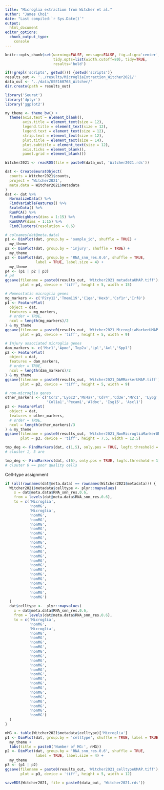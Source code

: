 ---
title: "Microglia extraction from Witcher et al."
author: "James Choi"
date: "Last compiled:`r Sys.Date()`"
output: 
  html_document
editor_options:
  chunk_output_type: 
    console
---

```{r setup, include=FALSE}
knitr::opts_chunk$set(warning=FALSE, message=FALSE, fig.align='center', 
                      tidy.opts=list(width.cutoff=80), tidy=TRUE,
                      results='hold')
```

```{r}
if(!grepl('scripts', getwd())) {setwd('scripts')}
results_out <- '../results/MicrogliaExtraction_Witcher2021/'
data_out <- '../data/GSE160763_Witcher/'
dir.create(path = results_out)
```

```{r}
library('Seurat')
library('dplyr')
library('ggplot2')
```

```{r}
my_theme <- theme_bw() +
  theme(axis.text = element_blank(),
        axis.title = element_text(size = 12),
        legend.title = element_text(size = 12),
        legend.text = element_text(size = 12),
        strip.text = element_text(size = 12),
        plot.title = element_text(size = 14),
        plot.subtitle = element_text(size = 12),
        axis.ticks = element_blank(), 
        panel.grid = element_blank())
```

```{r}
Witcher2021 <- readRDS(file = paste0(data_out, 'Witcher2021.rds'))
```

```{r}
dat <- CreateSeuratObject(
  counts = Witcher2021$counts,
  project = 'Witcher2021',
  meta.data = Witcher2021$metadata
)
dat <- dat %>% 
  NormalizeData() %>% 
  FindVariableFeatures() %>% 
  ScaleData() %>% 
  RunPCA() %>% 
  FindNeighbors(dims = 1:15) %>% 
  RunUMAP(dims = 1:15) %>% 
  FindClusters(resolution = 0.6)
```

```{r metadata_umap}
# colnames(dat@meta.data)
p1 <- DimPlot(dat, group.by = 'sample_id', shuffle = TRUE) + 
  my_theme
p2 <- DimPlot(dat, group.by = 'injury', shuffle = TRUE) + 
  my_theme
p3 <- DimPlot(dat, group.by = 'RNA_snn_res.0.6', shuffle = TRUE,
              label = TRUE, label.size = 4) + 
  my_theme
p4 <- (p1 | p2 | p3)
# p4
ggsave(filename = paste0(results_out, 'Witcher2021_metadataUMAP.tiff'),
       plot = p4, device = 'tiff', height = 5, width = 15)
```

```{r mg_markers}
# Homeostatic microglia genes
mg_markers <- c('P2ry12','Tmem119','C1qa','Hexb','Csf1r','Irf8')
p1 <- FeaturePlot(
  object = dat, 
  features = mg_markers,
  # order = TRUE, 
  ncol = length(mg_markers)/2
) & my_theme
ggsave(filename = paste0(results_out, 'Witcher2021_MicrogliaMarkerUMAP.tiff'),
       plot = p1, device = 'tiff', height = 5, width = 9)

# Injury associated microglia genes
dam_markers <- c('Msr1','Apoe','Top2a','Lpl','Axl','Spp1')
p2 <- FeaturePlot(
  object = dat, 
  features = dam_markers,
  # order = TRUE,
  ncol = length(dam_markers)/2
) & my_theme
ggsave(filename = paste0(results_out, 'Witcher2021_DAMMarkerUMAP.tiff'),
       plot = p2, device = 'tiff', height = 5, width = 9)

# non-microglia genes
other_markers <- c('Ccr2','Ly6c2','Ms4a7','Cd74','Cd3e','Mrc1', 'Ly6g',
                   'Col1a1','Pecam1','Aldoc', 'Isg15', 'Ascl1')
p3 <- FeaturePlot(
  object = dat, 
  features = other_markers,
  # order = TRUE,
  ncol = length(other_markers)/3
) & my_theme
ggsave(filename = paste0(results_out, 'Witcher2021_NonMicrogliaMarkerUMAP.tiff'),
       plot = p3, device = 'tiff', height = 7.5, width = 12.5)
```


```{r}
tmp_deg <- FindMarkers(dat, c(1,5), only.pos = TRUE, logfc.threshold = 2)
# cluster 1, 5 are 

tmp_deg <- FindMarkers(dat, c(6), only.pos = TRUE, logfc.threshold = 1)
# clsuter 6 == poor quality cells
```

Cell-type assignment

```{r}
if (all(rownames(dat@meta.data) == rownames(Witcher2021$metadata))) {
  Witcher2021$metadata$celltype <- plyr::mapvalues(
    x = dat@meta.data$RNA_snn_res.0.6,
    from = levels(dat@meta.data$RNA_snn_res.0.6),
    to = c('Microglia',
           'nonMG',
           'Microglia',
           'nonMG',
           'nonMG',
           'nonMG',
           'nonMG',
           'nonMG',
           'nonMG',
           'nonMG',
           'nonMG',
           'nonMG',
           'nonMG',
           'nonMG',
           'nonMG',
           'nonMG',
           'nonMG',
           'nonMG',
           'nonMG',
           'nonMG',
           'nonMG',
           'nonMG')
  )
  dat$celltype <-  plyr::mapvalues(
    x = dat@meta.data$RNA_snn_res.0.6,
    from = levels(dat@meta.data$RNA_snn_res.0.6),
    to = c('Microglia',
           'nonMG',
           'Microglia',
           'nonMG',
           'nonMG',
           'nonMG',
           'nonMG',
           'nonMG',
           'nonMG',
           'nonMG',
           'nonMG',
           'nonMG',
           'nonMG',
           'nonMG',
           'nonMG',
           'nonMG',
           'nonMG',
           'nonMG',
           'nonMG',
           'nonMG',
           'nonMG',
           'nonMG')
  )
}
```

```{r}
nMG <- table(Witcher2021$metadata$celltype)['Microglia']
p1 <- DimPlot(dat, group.by = 'celltype', shuffle = TRUE, label = TRUE) + 
  my_theme +
  labs(title = paste0('Number of MG:', nMG))
p2 <- DimPlot(dat, group.by = 'RNA_snn_res.0.6', shuffle = TRUE,
              label = TRUE, label.size = 4) + 
  my_theme
p3 <- (p1 | p2) 
ggsave(filename = paste0(results_out, 'Witcher2021_celltypeUMAP.tiff'),
       plot = p3, device = 'tiff', height = 5, width = 12)
```

```{r}
saveRDS(Witcher2021, file = paste0(data_out, 'Witcher2021.rds'))
```

